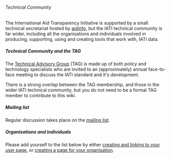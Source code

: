 ====== Technical Community ======

The International Aid Transparency Initiative is supported by a small technical secretariat hosted by [[aidinfo]], but the IATI technical community is far wider, including all the organisations and individuals involved in producing, supporting, using and creating tools that work with, IATI data.

===== Technical Community and the TAG ===== 
The [[TAG|Technical Advisory Group]] (TAG) is made up of both policy and technology specialists who are invited to an (approximately) annual face-to-face meeting to discuss the IATI standard and it's development.

There is a strong overlap between the TAG membership, and those in the wider IATI technical community, but you do not need to be a formal TAG member to contribute to this wiki.

===== Mailing list =====

Regular discussion takes place on the [[mailing list]].

===== Organisations and individuals =====

Please add yourself to the list below by either [[community:start#create_your_own|creating and linking to your user page]], or [[creating a page for your organisation]]. 